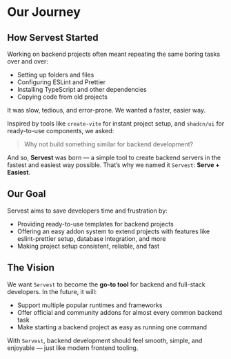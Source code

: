 # Our Journey

## How Servest Started

Working on backend projects often meant repeating the same boring tasks over and over:

- Setting up folders and files
- Configuring ESLint and Prettier
- Installing TypeScript and other dependencies
- Copying code from old projects

It was slow, tedious, and error-prone. We wanted a faster, easier way.

Inspired by tools like `create-vite` for instant project setup, and `shadcn/ui` for ready-to-use components, we asked:

> Why not build something similar for backend development?

And so, **Servest** was born — a simple tool to create backend servers in the fastest and easiest way possible. That’s why we named it `Servest`: **Serve + Easiest**.

## Our Goal

Servest aims to save developers time and frustration by:

- Providing ready-to-use templates for backend projects
- Offering an easy addon system to extend projects with features like eslint-prettier setup, database integration, and more
- Making project setup consistent, reliable, and fast

## The Vision

We want `Servest` to become the **go-to tool** for backend and full-stack developers. In the future, it will:

- Support multiple popular runtimes and frameworks
- Offer official and community addons for almost every common backend task
- Make starting a backend project as easy as running one command

With `Servest`, backend development should feel smooth, simple, and enjoyable — just like modern frontend tooling.
